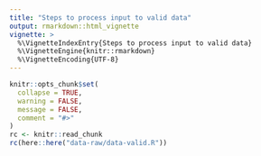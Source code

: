 ```yaml
---
title: "Steps to process input to valid data"
output: rmarkdown::html_vignette
vignette: >
  %\VignetteIndexEntry{Steps to process input to valid data}
  %\VignetteEngine{knitr::rmarkdown}
  %\VignetteEncoding{UTF-8}
---
```


```r
knitr::opts_chunk$set(
  collapse = TRUE,
  warning = FALSE,
  message = FALSE,
  comment = "#>"
)
rc <- knitr::read_chunk
rc(here::here("data-raw/data-valid.R"))
```

```r
```

```r
```




